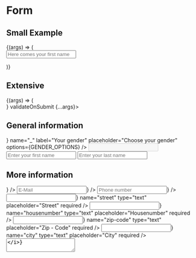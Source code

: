 
<Meta title="Components/Form" component={Form} />

# Form

## Small Example

<Canvas>
	<Story name="Small Example" args={{}}>
		{(args) => (
			<Form {...args}>
				<Input name="first-name" placeholder="Here comes your first name" label="First name (Label)" required />
			</Form>
		)}
	</Story>
</Canvas>

## Extensive

<Canvas>
	<Story name="Extensive Example" args={{}}>
		{(args) => (
			<Form
				componentClassName="tf"
				className="testing-form"
				submitText="Submit form"
				resetText="Cancel form"
				errorIcon={<ErrorIcon />}
				validateOnSubmit
				{...args}>
				<h2>General information</h2>
				<div className="fieldset">
					<NativeSelect
						icon={<i className="lni lni-home" />}
						name="_"
						label="Your gender"
						placeholder="Choose your gender"
						options={GENDER_OPTIONS}
					/>
					<Input name="disabled" label="Disabled" className="disabled" disabled required />
					<Input
						name="person.firstName"
						maxLength={5}
						label="First name"
						placeholder="Enter your first name"
						className="first-name"
						required
					/>
					<Input name="person.lastName" label="Last name" placeholder="Enter your last name" className="last-name" required />
				</div>
				<h2>More information</h2>
				<div className="fieldset">
					<DateRangePicker langKey={"de"} required label="Daterange" name="date-range" />
					<DatePicker langKey={"de"} required name="date" label="Date" icon={<i className="lni lni-calendar"></i>} />
					<Input required name="email" type="email" placeholder="E-Mail" icon={<i className="lni lni-envelope"></i>} />
					<Input required name="tel" type="tel" placeholder="Phone number" icon={<i className="lni lni-phone"></i>} />
					<div className="fieldset">
						<Input icon={<i className="lni lni-direction-alt" />} name="street" type="text" placeholder="Street" required />
						<Input icon={<i className="lni lni-home" />} name="housenumber" type="text" placeholder="Housenumber" required />
						<Input icon={<i className="lni lni-direction" />} name="zip-code" type="text" placeholder="Zip - Code" required />
						<Input icon={<i className="lni lni-apartment" />} name="city" type="text" placeholder="City" required />
					</div>
					<Textarea
						icon={<i className="lni lni-text-align-justify"></i>}
						name="text"
						placeholder="Ihr Text ..."
						value="Lorem ipsum dolorem sit ... "
						minLength={50}
						required
					/>
					<Toggle required name="boolean-input">
						Hiermit bestätigen Sie, dass sie unsere <a href="#privacy">Datenschutzerklärung</a> und unser{" "}
						<a href="#impress">Impressum</a> gelesen und verstanden haben
					</Toggle>
					<CustomSelect
						icon={<i className="lni lni-bulb" />}
						name="favorite-colors"
						label="Your favorite colors"
						placeholder="Choose your favorite colors"
						options={FAVORITE_COLORS}
						isMulti
					/>
					<CustomSelect
						icon={<i className="lni lni-home" />}
						name="gender"
						label="Your gender"
						placeholder="Choose your gender"
						options={GENDER_OPTIONS}
					/>
					<Numeric
						required
						label="Price"
						placeholder="Enter a price"
						name="price"
						icon={<i className="lni lni-dollar"></i>}
						numeralDecimalMark=","
						delimiter="."
						value={113252.45}
						onChange={(val) => console.log(val)}
					/>
					<RangeSlider
						name="range-slider"
						formatLabel={(val) => ["A", "B", "C", "D", "E", "F"][val]}
						minValue={1}
						maxValue={5}
						defaultValue={{ min: 2, max: 3 }}
					/>
				</div>
			</Form>
		)}
	</Story>
</Canvas>
